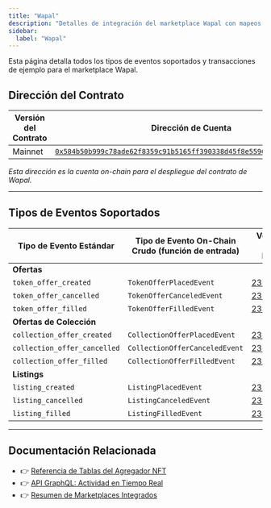 ```yaml
---
title: "Wapal"
description: "Detalles de integración del marketplace Wapal con mapeos de tipos de eventos, ejemplos de transacciones, y soporte de estructura de datos del agregador NFT"
sidebar:
  label: "Wapal"
---
```



<Aside type="note">
  Esta página detalla todos los tipos de eventos soportados y transacciones de ejemplo para el marketplace Wapal.
</Aside>

## Dirección del Contrato

| Versión del Contrato | Dirección de Cuenta                                                                                                                                                                                                       |
| -------------------- | --------------------------------------------------------------------------------------------------------------------------------------------------------------------------------------------------------------------- |
| Mainnet              | [`0x584b50b999c78ade62f8359c91b5165ff390338d45f8e55969a04e65d76258c9`](https://explorer.aptoslabs.com/account/0x584b50b999c78ade62f8359c91b5165ff390338d45f8e55969a04e65d76258c9/modules/code/events?network=mainnet) |

_Esta dirección es la cuenta on-chain para el despliegue del contrato de Wapal._

***

## Tipos de Eventos Soportados

| Tipo de Evento Estándar     | Tipo de Evento On-Chain Crudo (función de entrada) | Versión de Txn de Ejemplo                                                  |
| ---------------------------- | ---------------------------------------- | --------------------------------------------------------------------------- |
| **Ofertas**                  |                                          |                                                                             |
| `token_offer_created`        | `TokenOfferPlacedEvent`                  | [2382313982](https://explorer.aptoslabs.com/txn/2382313982?network=mainnet) |
| `token_offer_cancelled`      | `TokenOfferCanceledEvent`                | [2381810159](https://explorer.aptoslabs.com/txn/2381810159?network=mainnet) |
| `token_offer_filled`         | `TokenOfferFilledEvent`                  | [2313248448](https://explorer.aptoslabs.com/txn/2313248448?network=mainnet) |
| **Ofertas de Colección**     |                                          |                                                                             |
| `collection_offer_created`   | `CollectionOfferPlacedEvent`             | [2382373209](https://explorer.aptoslabs.com/txn/2382373209?network=mainnet) |
| `collection_offer_cancelled` | `CollectionOfferCanceledEvent`           | [2382373978](https://explorer.aptoslabs.com/txn/2382373978?network=mainnet) |
| `collection_offer_filled`    | `CollectionOfferFilledEvent`             | [2382219668](https://explorer.aptoslabs.com/txn/2382219668?network=mainnet) |
| **Listings**                 |                                          |                                                                             |
| `listing_created`            | `ListingPlacedEvent`                     | [2382251863](https://explorer.aptoslabs.com/txn/2382251863?network=mainnet) |
| `listing_cancelled`          | `ListingCanceledEvent`                   | [2381742315](https://explorer.aptoslabs.com/txn/2381742315?network=mainnet) |
| `listing_filled`             | `ListingFilledEvent`                     | [2382221134](https://explorer.aptoslabs.com/txn/2382221134?network=mainnet) |

***

## Documentación Relacionada

- 👉 [Referencia de Tablas del Agregador NFT](/es/build/indexer/nft-aggregator/nft-aggregator-table)
- 👉 [API GraphQL: Actividad en Tiempo Real](/es/build/indexer/nft-aggregator/graphql-api)
- 👉 [Resumen de Marketplaces Integrados](/es/build/indexer/nft-aggregator/marketplaces)

